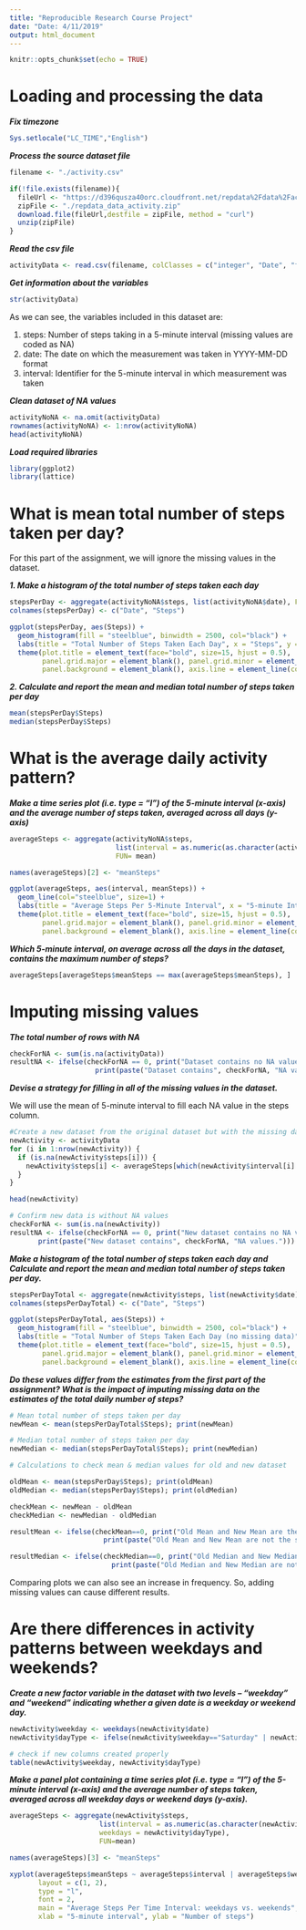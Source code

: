 ```yaml
---
title: "Reproducible Research Course Project"
date: "Date: 4/11/2019"
output: html_document
---
```


```r
knitr::opts_chunk$set(echo = TRUE)
```

# Loading and processing the data

***Fix timezone***
```r
Sys.setlocale("LC_TIME","English")
```

***Process the source dataset file***
```r
filename <- "./activity.csv"

if(!file.exists(filename)){
  fileUrl <- "https://d396qusza40orc.cloudfront.net/repdata%2Fdata%2Factivity.zip"
  zipFile <- "./repdata_data_activity.zip"
  download.file(fileUrl,destfile = zipFile, method = "curl")
  unzip(zipFile)
}
```

***Read the csv file***
```R
activityData <- read.csv(filename, colClasses = c("integer", "Date", "factor"))
```


***Get information about the variables***
```r
str(activityData)
```

As we can see, the variables included in this dataset are:

1. steps: Number of steps taking in a 5-minute interval (missing values are coded as NA)
2. date: The date on which the measurement was taken in YYYY-MM-DD format
3. interval: Identifier for the 5-minute interval in which measurement was taken

***Clean dataset of NA values***
```r
activityNoNA <- na.omit(activityData)
rownames(activityNoNA) <- 1:nrow(activityNoNA)
head(activityNoNA)
```

***Load required libraries***
```r
library(ggplot2)
library(lattice)
```

# What is mean total number of steps taken per day?

For this part of the assignment, we will ignore the missing values in the dataset.

***1. Make a histogram of the total number of steps taken each day***

```r
stepsPerDay <- aggregate(activityNoNA$steps, list(activityNoNA$date), FUN=sum)
colnames(stepsPerDay) <- c("Date", "Steps")

ggplot(stepsPerDay, aes(Steps)) +
  geom_histogram(fill = "steelblue", binwidth = 2500, col="black") +
  labs(title = "Total Number of Steps Taken Each Day", x = "Steps", y = "Frequency") +
  theme(plot.title = element_text(face="bold", size=15, hjust = 0.5),
        panel.grid.major = element_blank(), panel.grid.minor = element_blank(),
        panel.background = element_blank(), axis.line = element_line(colour = "black"))
```

***2. Calculate and report the mean and median total number of steps taken per day***

```r
mean(stepsPerDay$Steps)
median(stepsPerDay$Steps)
```

# What is the average daily activity pattern?

***Make a time series plot (i.e. type = “l”) of the 5-minute interval (x-axis) and the average number of steps taken, averaged across all days (y-axis)***

```r
averageSteps <- aggregate(activityNoNA$steps, 
                          list(interval = as.numeric(as.character(activityNoNA$interval))), 
                          FUN= mean)

names(averageSteps)[2] <- "meanSteps"

ggplot(averageSteps, aes(interval, meanSteps)) +
  geom_line(col="steelblue", size=1) + 
  labs(title = "Average Steps Per 5-Minute Interval", x = "5-minute Intervals", y = "Average Steps per day") +
  theme(plot.title = element_text(face="bold", size=15, hjust = 0.5),
        panel.grid.major = element_blank(), panel.grid.minor = element_blank(),
        panel.background = element_blank(), axis.line = element_line(colour = "black"))
```


***Which 5-minute interval, on average across all the days in the dataset, contains the maximum number of steps?***

```r
averageSteps[averageSteps$meanSteps == max(averageSteps$meanSteps), ]
```

# Imputing missing values

***The total number of rows with NA***

```r
checkForNA <- sum(is.na(activityData))
resultNA <- ifelse(checkForNA == 0, print("Dataset contains no NA values."),
                     print(paste("Dataset contains", checkForNA, "NA values.")))
```

***Devise a strategy for filling in all of the missing values in the dataset.***

We will use the mean of 5-minute interval to fill each NA value in the steps column.

```r
#Create a new dataset from the original dataset but with the missing data filled in.
newActivity <- activityData 
for (i in 1:nrow(newActivity)) {
  if (is.na(newActivity$steps[i])) {
    newActivity$steps[i] <- averageSteps[which(newActivity$interval[i] == averageSteps$interval), ]$meanSteps
  }
}

head(newActivity)

# Confirm new data is without NA values
checkForNA <- sum(is.na(newActivity))
resultNA <- ifelse(checkForNA == 0, print("New dataset contains no NA values."),
       print(paste("New dataset contains", checkForNA, "NA values.")))

```

***Make a histogram of the total number of steps taken each day and Calculate and report the mean and median total number of steps taken per day.***

```r
stepsPerDayTotal <- aggregate(newActivity$steps, list(newActivity$date), FUN=sum)
colnames(stepsPerDayTotal) <- c("Date", "Steps")

ggplot(stepsPerDayTotal, aes(Steps)) +
  geom_histogram(fill = "steelblue", binwidth = 2500, col="black") +
  labs(title = "Total Number of Steps Taken Each Day (no missing data)", x = "Steps", y = "Frequency") +
  theme(plot.title = element_text(face="bold", size=15, hjust = 0.5),
        panel.grid.major = element_blank(), panel.grid.minor = element_blank(),
        panel.background = element_blank(), axis.line = element_line(colour = "black"))
```

***Do these values differ from the estimates from the first part of the assignment? What is the impact of imputing missing data on the estimates of the total daily number of steps?***

```r
# Mean total number of steps taken per day
newMean <- mean(stepsPerDayTotal$Steps); print(newMean)

# Median total number of steps taken per day
newMedian <- median(stepsPerDayTotal$Steps); print(newMedian)

# Calculations to check mean & median values for old and new dataset

oldMean <- mean(stepsPerDay$Steps); print(oldMean)
oldMedian <- median(stepsPerDay$Steps); print(oldMedian)

checkMean <- newMean - oldMean
checkMedian <- newMedian - oldMedian

resultMean <- ifelse(checkMean==0, print("Old Mean and New Mean are the same"),
                       print(paste("Old Mean and New Mean are not the same. The difference is", checkMean)))

resultMedian <- ifelse(checkMedian==0, print("Old Median and New Median are the same"),
                         print(paste("Old Median and New Median are not the same. The difference is", checkMedian)))
```

Comparing plots we can also see an increase in frequency. So, adding missing values can cause different results.

# Are there differences in activity patterns between weekdays and weekends?

***Create a new factor variable in the dataset with two levels – “weekday” and “weekend” indicating whether a given date is a weekday or weekend day.***

```r
newActivity$weekday <- weekdays(newActivity$date)
newActivity$dayType <- ifelse(newActivity$weekday=="Saturday" | newActivity$weekday=="Sunday", "weekend","weekday")

# check if new columns created properly
table(newActivity$weekday, newActivity$dayType)
```

***Make a panel plot containing a time series plot (i.e. type = “l”) of the 5-minute interval (x-axis) and the average number of steps taken, averaged across all weekday days or weekend days (y-axis).***

```r
averageSteps <- aggregate(newActivity$steps, 
                      list(interval = as.numeric(as.character(newActivity$interval)), 
                      weekdays = newActivity$dayType),
                      FUN=mean)

names(averageSteps)[3] <- "meanSteps"

xyplot(averageSteps$meanSteps ~ averageSteps$interval | averageSteps$weekdays, 
       layout = c(1, 2), 
       type = "l",
       font = 2,
       main = "Average Steps Per Time Interval: weekdays vs. weekends",
       xlab = "5-minute interval", ylab = "Number of steps")
```



